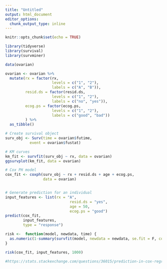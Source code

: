 ```yaml
---
title: "Untitled"
output: html_document
editor_options: 
  chunk_output_type: inline
---
```


```r
knitr::opts_chunk$set(echo = TRUE)
```

```r

library(tidyverse)
library(survival)
library(survminer)

```

```r
data(ovarian)

ovarian <- ovarian %>% 
  mutate(rx = factor(rx, 
                     levels = c("1", "2"),
                     labels = c("A", "B")),
         resid.ds = factor(resid.ds, 
                     levels = c("1", "2"),
                     labels = c("no", "yes")),
         ecog.ps = factor(ecog.ps, 
                     levels = c("1", "2"),
                     labels = c("good", "bad"))
         ) %>% 
  as_tibble()

# Create survival object
surv_obj <- Surv(time = ovarian$futime,
           event = ovarian$fustat)

# KM curves
km_fit <- survfit(surv_obj ~ rx, data = ovarian)
ggsurvplot(km_fit, data = ovarian)

# Cox PH model
cox_fit <- coxph(surv_obj ~ rx + resid.ds + age + ecog.ps,
                 data = ovarian)


# Generate prediction for an individual
input_features <- list(rx = "A",
                             resid.ds = "yes",
                             age = 50,
                             ecog.ps = "good")
predict(cox_fit,
        input_features,
        type = "response")

risk <-  function(model, newdata, time) {
  as.numeric(1-summary(survfit(model, newdata = newdata, se.fit = F, conf.int = F), times = time)$surv)
}

risk(cox_fit, input_features, 1000)

#https://stats.stackexchange.com/questions/36015/prediction-in-cox-regression

```

